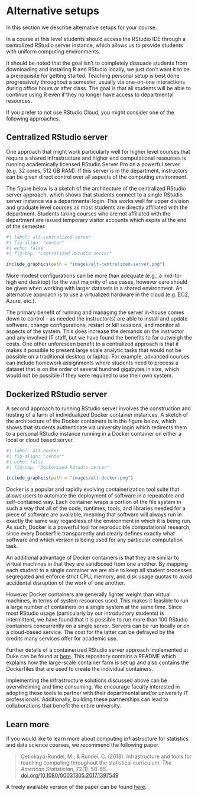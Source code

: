 # Alternative setups {#alternative-setups}

In this section we describe alternative setups for your course.

In a course at this level students should access the RStudio IDE through a centralized RStudio server instance, which allows us to provide students with uniform computing environments.

It should be noted that the goal isn't to completely dissuade students from downloading and installing R and RStudio locally, we just don't want it to be a prerequisite for getting started.
Teaching personal setup is best done progressively throughout a semester, usually via one-on-one interactions during office hours or after class.
The goal is that all students will be able to continue using R even if they no longer have access to departmental resources.

If you prefer to not use RStudio Cloud, you might consider one of the following approaches.

## Centralized RStudio server

One approach that might work particularly well for higher level courses that require a shared infrastructure and higher end computational resources is running academically licensed RStudio Server Pro on a powerful server (e.g. 32 cores, 512 GB RAM).
If this server is in the department, instructors can be given direct control over all aspects of the computing environment.

The figure below is a sketch of the architecture of the centralized RStudio server approach, which shows that students connect to a single RStudio server instance via a departmental login.
This works well for upper division and graduate level courses as most students are directly affiliated with the department.
Students taking courses who are not affiliated with the department are issued temporary visitor accounts which expire at the end of the semester.

```r
#| label: alt-centralized-server
#| fig-align: "center"
#| echo: false
#| fig-cap: "Centralized RStudio server"

include_graphics(path = "images/alt-centralized-server.png")
```

More modest configurations can be more than adequate (e.g., a mid-to-high end desktop) for the vast majority of use cases, however care should be given when working with larger datasets in a shared environment.
An alternative approach is to use a virtualized hardware in the cloud (e.g. EC2, Azure, etc.).

The primary benefit of running and managing the server in-house comes down to control - as needed the instructor(s) are able to install and update software, change configurations, restart or kill sessions, and monitor all aspects of the system.
This does increase the demands on the instructor and any involved IT staff, but we have found the benefits to far outweigh the costs.
One other unforeseen benefit to a centralized approach is that it makes it possible to present large scale analytic tasks that would not be possible on a traditional desktop or laptop.
For example, advanced courses can include homework assignments where students need to process a dataset that is on the order of several hundred gigabytes in size, which would not be possible if they were required to use their own system.

## Dockerized RStudio server

A second approach to running RStudio server involves the construction and hosting of a farm of individualized Docker container instances.
A sketch of the architecture of the Docker containers is in the figure below, which shows that students authenticate via university login which redirects them to a personal RStudio instance running in a Docker container on either a local or cloud based server.

```r
#| label: alt-docker
#| fig-align: "center"
#| echo: false
#| fig-cap: "Dockerized RStudio server"

include_graphics(path = "images/alt-docker.png")
```

Docker is a popular and rapidly evolving containerization tool suite that allows users to automate the deployment of software in a repeatable and self-contained way.
Each container wraps a portion of the file system in such a way that all of the code, runtimes, tools, and libraries needed for a piece of software are available, meaning that software will always run in exactly the same way regardless of the environment in which it is being run.
As such, Docker is a powerful tool for reproducible computational research, since every Dockerfile transparently and clearly defines exactly what software and which version is being used for any particular computation task.

An additional advantage of Docker containers is that they are similar to virtual machines in that they are sandboxed from one another.
By mapping each student to a single container we are able to keep all student processes segregated and enforce strict CPU, memory, and disk usage quotas to avoid accidental disruption of the work of one another.

However Docker containers are generally lighter weight than virtual machines, in terms of system resources used.
This makes it feasible to run a large number of containers on a single system at the same time.
Since most RStudio usage (particularly by our introductory students) is intermittent, we have found that it is possible to run more than 100 RStudio containers concurrently on a single server.
Servers can be run locally or on a cloud-based service.
The cost for the latter can be defrayed by the credits many services offer for academic use.

Further details of a containerized RStudio server approach implemented at Duke can be found at [here](https://github.com/mccahill/docker-rstudio).
This repository contains a README which explains how the large-scale container farm is set up and also contains the Dockerfiles that are used to create the individual containers.

Implementing the infrastructure solutions discussed above can be overwhelming and time consuming.
We encourage faculty interested in adopting these tools to partner with their departmental and/or university IT professionals.
Additionally, building these partnerships can lead to collaborations that benefit the entire university.

## Learn more

If you would like to learn more about computing infrastructure for statistics and data science courses, we recommend the following paper.

> Çetinkaya-Rundel, M., & Rundel, C.
> (2018).
> Infrastructure and tools for teaching computing throughout the statistical curriculum.
> *The American Statistician*, 72(1), 58-65.
> [doi.org/10.1080/00031305.2017.1397549](https://doi.org/10.1080/00031305.2017.1397549)

A freely available version of the paper can be found [here](https://peerj.com/preprints/3181/).
